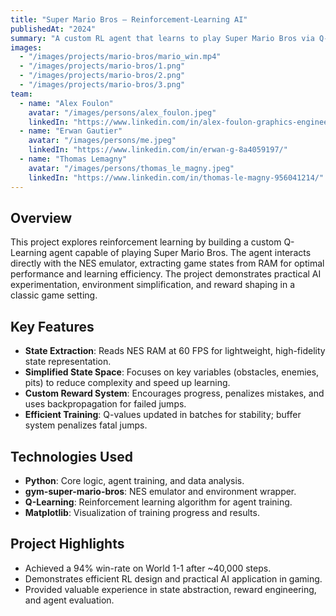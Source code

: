---
title: "Super Mario Bros – Reinforcement‑Learning AI"
publishedAt: "2024"
summary: "A custom RL agent that learns to play Super Mario Bros via Q-Learning, using direct NES RAM state extraction and real-time training visualization."
images:
  - "/images/projects/mario-bros/mario_win.mp4"
  - "/images/projects/mario-bros/1.png"
  - "/images/projects/mario-bros/2.png"
  - "/images/projects/mario-bros/3.png"
team:
  - name: "Alex Foulon"
    avatar: "/images/persons/alex_foulon.jpeg"
    linkedIn: "https://www.linkedin.com/in/alex-foulon-graphics-engineer/"
  - name: "Erwan Gautier"
    avatar: "/images/persons/me.jpeg"
    linkedIn: "https://www.linkedin.com/in/erwan-g-8a4059197/"
  - name: "Thomas Lemagny"
    avatar: "/images/persons/thomas_le_magny.jpeg"
    linkedIn: "https://www.linkedin.com/in/thomas-le-magny-956041214/"
---

## Overview

This project explores reinforcement learning by building a custom Q-Learning agent capable of playing Super Mario Bros. The agent interacts directly with the NES emulator, extracting game states from RAM for optimal performance and learning efficiency. The project demonstrates practical AI experimentation, environment simplification, and reward shaping in a classic game setting.

## Key Features

- **State Extraction**: Reads NES RAM at 60 FPS for lightweight, high-fidelity state representation.
- **Simplified State Space**: Focuses on key variables (obstacles, enemies, pits) to reduce complexity and speed up learning.
- **Custom Reward System**: Encourages progress, penalizes mistakes, and uses backpropagation for failed jumps.
- **Efficient Training**: Q-values updated in batches for stability; buffer system penalizes fatal jumps.

## Technologies Used

- **Python**: Core logic, agent training, and data analysis.
- **gym-super-mario-bros**: NES emulator and environment wrapper.
- **Q-Learning**: Reinforcement learning algorithm for agent training.
- **Matplotlib**: Visualization of training progress and results.

## Project Highlights

- Achieved a 94% win-rate on World 1-1 after ~40,000 steps.
- Demonstrates efficient RL design and practical AI application in gaming.
- Provided valuable experience in state abstraction, reward engineering, and agent evaluation.
